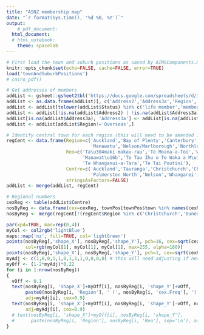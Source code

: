 ```yaml
---
title: "ASNZ membership map"
date: "`r format(Sys.time(), '%d %B, %Y')`"
output:
    # pdf_document:
  html_document:
  # html_notebook:
    theme: spacelab
---
```


```r
# First load the town and suburb positions as saved by AIMSComponents.R
knitr::opts_chunk$set(echo=FALSE, cache=FALSE, error=TRUE)
load('townAndSuburbPositions')
# cairo_pdf()
```

```r
# Get addresses of members
addList <- gsheet::gsheet2tbl('https://docs.google.com/spreadsheets/d/117-hjbsw2lKb-ywtbMZV7Yqvw_eo1j9j8kk07WuxUgw/edit#gid=7')
addList <- as.data.frame(addList)[, c('Address2','Address3a','Region','Status')]
addList <- addList[tolower(addList$Status) %in% c('life member','member'),]
addList <- addList[!is.na(addList$Address2) | !is.na(addList$Address3a),]
addList[is.na(addList$Address3a), 'Address3a'] <- addList[is.na(addList$Address3a), 'Address2']
addList <- addList[addList$Region!='Overseas',]

# Identify central town for each region (this will need to be amended if members join from new regions)
regCent <- data.frame(Region=c('Auckland','Bay of Plenty','Canterbury','Christchurch','Coromandel','Dunedin','Hawkes Bay',
                               'Manawatu','Nelson/Marlborough','Northland','Otago','Taranaki','Waikato','Wellington','West Coast'),
                      Reo=c('Ta\u304maki-makau-rau','Te Moana-a-Toi','Waitaha','Waitaha','Hauraki','\u14ct\u101kou','Te Matau-a-M\u101ui',
                            'Manawat\u16b','Te Tau Ihu o Te Waka a M\u101ui','Te Tai Tokerau','\u14ct\u101kou','Taranaki','Waikato',
                            'Te Whanganui-a-Tara','Te Tai Poutini'),
                      Centre=c('Auckland','Tauranga','Christchurch','Christchurch','Thames','Dunedin','Napier',
                               'Palmerston North','Nelson','Whangarei','Dunedin','New Plymouth','Hamilton','Wellington','Greymouth'),
                      stringsAsFactors=FALSE)
addList <- merge(addList, regCent)

# Regional numbers
cexReg <- table(addList$Centre)
nosByReg <- data.frame(cex=cexReg, townPos[townPos$town %in% names(cexReg), -1])
nosByReg <- merge(regCent[!(regCent$Region %in% c('Christchurch','Dunedin')),], nosByReg, by.x='Centre', by.y='cex.Var1')
```

```r
par(xpd=TRUE, mar=rep(0,4))
myCol <- col2rgb('lightBlue')
maps::map('nz', fill=TRUE, col='lightGreen')
points(nosByReg[,'shape_X'], nosByReg[,'shape_Y'], pch=16, cex=sqrt(cexReg)/2,
       col=rgb(myCol[1], myCol[1], myCol[1], max=255, alpha=180))
points(nosByReg[,'shape_X'], nosByReg[,'shape_Y'], pch=1, cex=sqrt(cexReg)/2, col='darkBlue')
myAdj <- c(1,0,0,1,1,0,1,1,1,0,0,0,0) # this will need adjusting if new regions have been added above
myOff <- (1-2*myAdj)*0.22
for (i in 1:nrow(nosByReg))
{
  vOff <- 0.1
  text(nosByReg[i, 'shape_X']+myOff[i], nosByReg[i, 'shape_Y']+vOff,
       paste0(nosByReg[i, 'Region'], ' (', nosByReg[i, 'cex.Freq'], ')'),
       adj=myAdj[i], cex=0.9)
  text(nosByReg[i, 'shape_X']+myOff[i], nosByReg[i, 'shape_Y']-vOff, nosByReg[i, 'Reo'],
       adj=myAdj[i], cex=0.9)
  # text(nosByReg[i, 'shape_X']+myOff[i], nosByReg[i, 'shape_Y'],
  #      paste(nosByReg[i, 'Region'], nosByReg[i, 'Reo'], sep='\n'), adj=myAdj[i], cex=0.9)
}
```
